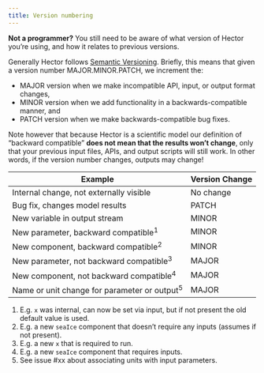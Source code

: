 ```yaml
---
title: Version numbering
---
```


**Not a programmer?** You still need to be aware of what version of Hector you're using, and how it relates to previous versions.

Generally Hector follows [Semantic Versioning](http://semver.org). Briefly, this means that given a version number MAJOR.MINOR.PATCH, we increment the:

- MAJOR version when we make incompatible API, input, or output format changes,
- MINOR version when we add functionality in a backwards-compatible manner, and
- PATCH version when we make backwards-compatible bug fixes.

Note however that because Hector is a scientific model our definition of "backward compatible" **does not mean that the results won't change**, only that your previous input files, APIs, and output scripts will still work. In other words, if the version number changes, outputs may change!

Example  | Version Change
----------------------------------------- | -------------
Internal change, not externally visible   | No change
Bug fix, changes model results  | PATCH
New variable in output stream   | MINOR
New parameter, backward compatible<sup>1</sup> | MINOR
New component, backward compatible<sup>2</sup> | MINOR
New parameter, not backward compatible<sup>3</sup> | MAJOR
New component, not backward compatible<sup>4</sup> | MAJOR
Name or unit change for parameter or output<sup>5</sup> | MAJOR


1. E.g. `x` was internal, can now be set via input, but if not present the old default value is used.
2. E.g. a new `seaIce` component that doesn't require any inputs (assumes if not present).
3. E.g. a new `x` that is required to run.
4. E.g. a new `seaIce` component that requires inputs.
5. See issue #xx about associating units with input parameters.

